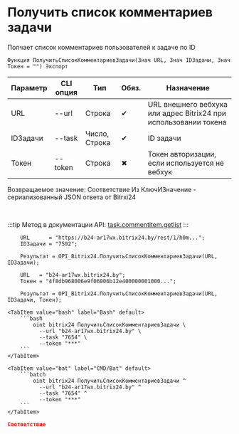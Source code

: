 ﻿---
sidebar_position: 1
description: Получить список комментариев задачи и другие функции для работы с Bitrix24 в Открытом пакете интеграций - бесплатной open-source библиотеке интеграций для 1С:Предприятие 8, OneScript и CLI
keywords: [1C, 1С, 1С:Предприятие, 1С:Предприятие 8.3, API, Интеграция, Сервисы, Обмен, OneScript, CLI, Bitrix24]
---


# Получить список комментариев задачи
 Полчает список комментариев пользователей к задаче по ID



`Функция ПолучитьСписокКомментариевЗадачи(Знач URL, Знач IDЗадачи, Знач Токен = "") Экспорт`

  | Параметр | CLI опция | Тип | Обяз. | Назначение |
  |-|-|-|-|-|
  | URL | --url | Строка | &#x2714; | URL внешнего вебхука или адрес Bitrix24 при использовании токена |
  | IDЗадачи | --task | Число, Строка | &#x2714; | ID задачи |
  | Токен | --token | Строка | &#x2716; | Токен авторизации, если используется не вебхук |

  
  Возвращаемое значение:   Соответствие Из КлючИЗначение - сериализованный JSON ответа от Bitrxi24

<br/>

:::tip
Метод в документации API: [task.commentitem.getlist](https://dev.1c-bitrix.ru/rest_help/tasks/task/commentitem/getlist.php)
:::
<br/>



```bsl title="Пример использования для 1С:Предприятие/OneScript"
    URL      = "https://b24-ar17wx.bitrix24.by/rest/1/h0m...";
    IDЗадачи = "7592";

    Результат = OPI_Bitrix24.ПолучитьСписокКомментариевЗадачи(URL, IDЗадачи);

    URL   = "b24-ar17wx.bitrix24.by";
    Токен = "4f8db968006e9f06006b12e400000001000...";

    Результат = OPI_Bitrix24.ПолучитьСписокКомментариевЗадачи(URL, IDЗадачи, Токен);
```
    

 <Tabs>
  
    <TabItem value="bash" label="Bash" default>
        ```bash
            oint bitrix24 ПолучитьСписокКомментариевЗадачи \
              --url "b24-ar17wx.bitrix24.by" \
              --task "7654" \
              --token "***"
        ```
    </TabItem>
  
    <TabItem value="bat" label="CMD/Bat" default>
        ```batch
            oint bitrix24 ПолучитьСписокКомментариевЗадачи ^
              --url "b24-ar17wx.bitrix24.by" ^
              --task "7654" ^
              --token "***"
        ```
    </TabItem>
</Tabs>


```json title="Результат"
Соответствие
```
